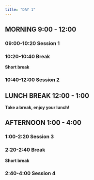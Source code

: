 ```yaml
---
title: "DAY 1"
---
```


## MORNING 9:00 - 12:00

### 09:00-10:20 Session 1

### 10:20-10:40 Break

**Short break**

### 10:40-12:00 Session 2

## LUNCH BREAK 12:00 - 1:00

**Take a break, enjoy your lunch!**

## AFTERNOON 1:00 - 4:00

### 1:00-2:20 Session 3

### 2:20-2:40 Break

**Short break**

### 2:40-4:00 Session 4





